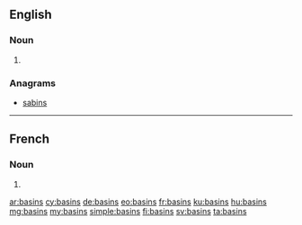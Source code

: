 ==English==

===Noun===
{{head|en|plural}}

# {{plural of|basin|lang=en}}

===Anagrams===
* [[sabins#English|sabins]]

----

==French==

===Noun===
{{head|fr|plural|g=?}}

# {{plural of|basin|lang=fr}}

[[ar:basins]]
[[cy:basins]]
[[de:basins]]
[[eo:basins]]
[[fr:basins]]
[[ku:basins]]
[[hu:basins]]
[[mg:basins]]
[[my:basins]]
[[simple:basins]]
[[fi:basins]]
[[sv:basins]]
[[ta:basins]]